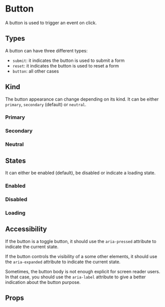 
<Meta of={ButtonStories} />

# Button

A button is used to trigger an event on click.

<Primary />

## Types

A button can have three different types:

- `submit`: it indicates the button is used to submit a form
- `reset`: it indicates the button is used to reset a form
- `button`: all other cases

## Kind

The button appearance can change depending on its kind. It can be either `primary`, `secondary` (default) or `neutral`.

### Primary

<Canvas of={ButtonStories.Primary} />

### Secondary

<Canvas of={ButtonStories.Secondary} />

### Neutral

<Canvas of={ButtonStories.Neutral} />

## States

It can either be enabled (default), be disabled or indicate a loading state.

### Enabled

<Canvas of={ButtonStories.Enabled} />

### Disabled

<Canvas of={ButtonStories.Disabled} />

### Loading

<Canvas of={ButtonStories.Loading} />

## Accessibility

If the button is a toggle button, it should use the `aria-pressed` attribute to indicate the current state.

If the button controls the visibility of a some other elements, it should use the `aria-expanded` attribute to indicate the current state.

Sometimes, the button body is not enough explicit for screen reader users. In that case, you should use the `aria-label` attribute to give a better indication about the button purpose.

## Props

<ArgTypes of={ButtonStories} />
